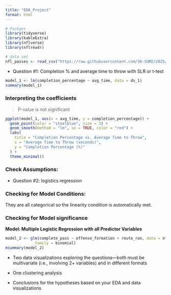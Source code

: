 ```yaml
---
title: "EDA_Project"
format: html
---
```


```r
# Packges
library(tidyverse)
library(kableExtra)
library(nflverse)
library(nflreadr)

# data set
nfl_passes <- read_csv("https://raw.githubusercontent.com/36-SURE/2025/main/data/nfl_passes.csv")
```
- Question #1: Completion % and average time to throw with SLR or t-test

```r
model_1 <- lm(completion_percentage ~ avg_time, data = ds_1)
summary(model_1)

```
### Interpreting the coefficients

> P-value is not significant


```r

ggplot(model_1, aes(x = avg_time, y = completion_percentage)) +
  geom_point(color = "steelblue", size = 3) +
  geom_smooth(method = "lm", se = TRUE, color = "red") +
  labs(
    title = "Completion Percentage vs. Average Time to Throw",
    x = "Average Time to Throw (seconds)",
    y = "Completion Percentage (%)"
  ) +
  theme_minimal()

```

### Check Assumptions:




- Question #2: logistics regression

### Checking for Model Conditions:

They are all categorical so the linearity condition is automatically met.

### Checking for Model significance
**Model: Multiple Logistic Regression with all Predictor Variables**

```r
model_2 <- glm(complete_pass ~ offense_formation + route_ran, data = nfl_passes, 
             family = binomial)
msummary(model_2)
```



- Two data visualizations exploring the questions—both must be multivariate 
(i.e., involving 2+ variables) and in different formats



- One clustering analysis



- Conclusions for the hypotheses based on your EDA and data visualizations


